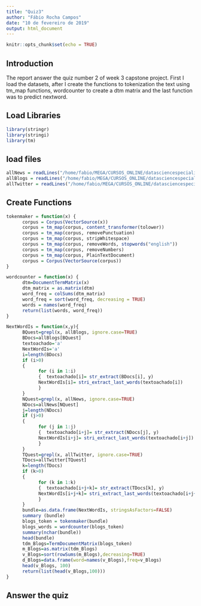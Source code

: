 ```yaml
---
title: "Quiz3"
author: "Fábio Rocha Campos"
date: "10 de fevereiro de 2019"
output: html_document
---
```


```r
knitr::opts_chunk$set(echo = TRUE)
```

## Introduction

The report answer the quiz number 2 of week 3 capstone project. First I load the datasets, after I create the functions to tokenization the text using tm_map functions, wordcounter to create a dtm matrix and the last function was to predict nextword. 

## Load Libraries

```r
library(stringr)
library(stringi)
library(tm)
```

## load files

```r
allNews = readLines("/home/fabio/MEGA/CURSOS_ONLINE/datasciencespecialization/capstone-project/data/en_US/en_US.news.txt", encoding = "UTF-8", skipNul = TRUE)
allBlogs = readLines("/home/fabio/MEGA/CURSOS_ONLINE/datasciencespecialization/capstone-project/data/en_US/en_US.blogs.txt", encoding = "UTF-8", skipNul = TRUE)
allTwitter = readLines("/home/fabio/MEGA/CURSOS_ONLINE/datasciencespecialization/capstone-project/data/en_US/en_US.twitter.txt", encoding = "UTF-8", skipNul = TRUE)

```

## Create Functions

```r
tokenmaker = function(x) {
      corpus = Corpus(VectorSource(x))
      corpus = tm_map(corpus, content_transformer(tolower))
      corpus = tm_map(corpus, removePunctuation)
      corpus = tm_map(corpus, stripWhitespace)
      corpus = tm_map(corpus, removeWords, stopwords("english"))
      corpus = tm_map(corpus, removeNumbers)
      corpus = tm_map(corpus, PlainTextDocument)
      corpus = Corpus(VectorSource(corpus))
}  

wordcounter = function(x) {
      dtm=DocumentTermMatrix(x)
      dtm_matrix = as.matrix(dtm)
      word_freq = colSums(dtm_matrix)
      word_freq = sort(word_freq, decreasing = TRUE)
      words = names(word_freq)
      return(list(words, word_freq))
}  

NextWordIs = function(x,y){
      BQuest=grepl(x, allBlogs, ignore.case=TRUE)
      BDocs=allBlogs[BQuest]
      textoachado='a'
      NextWordIs='a'
      i=length(BDocs)
      if (i>0)
      {
            for (i in 1:i)
            {  textoachado[i]= str_extract(BDocs[i], y)
            NextWordIs[i]= stri_extract_last_words(textoachado[i]) 
            }
      }
      NQuest=grepl(x, allNews, ignore.case=TRUE)
      NDocs=allNews[NQuest]
      j=length(NDocs)
      if (j>0)
      {
            for (j in 1:j)
            {  textoachado[i+j]= str_extract(NDocs[j], y)
            NextWordIs[i+j]= stri_extract_last_words(textoachado[i+j]) 
            }
      }
      TQuest=grepl(x, allTwitter, ignore.case=TRUE)
      TDocs=allTwitter[TQuest]
      k=length(TDocs)
      if (k>0)
      {
            for (k in 1:k)
            {  textoachado[i+j+k]= str_extract(TDocs[k], y)
            NextWordIs[i+j+k]= stri_extract_last_words(textoachado[i+j+k]) 
            }
      }
      bundle=as.data.frame(NextWordIs, stringsAsFactors=FALSE)
      summary (bundle)
      blogs_token = tokenmaker(bundle)
      blogs_words = wordcounter(blogs_token)
      summary(nchar(bundle))
      head(bundle)
      tdm_Blogs=TermDocumentMatrix(blogs_token)
      m_Blogs=as.matrix(tdm_Blogs)
      v_Blogs=sort(rowSums(m_Blogs),decreasing=TRUE)
      d_Blogs=data.frame(word=names(v_Blogs),freq=v_Blogs)
      head(v_Blogs, 100)    
      return(list(head(v_Blogs,100)))
}
```

## Answer the quiz
